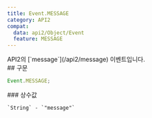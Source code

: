 ```yaml
---
title: Event.MESSAGE
category: API2
compat:
  data: api2/Object/Event
  feature: MESSAGE
---
```


<Section>
  API2의 [`message`](/api2/message) 이벤트입니다.
</Section>
<Section>
  ## 구문

  ~~~js
  Event.MESSAGE;
  ~~~

  <Section>
    ### 상수값

    `String` - `"message"`
  </Section>
</Section>